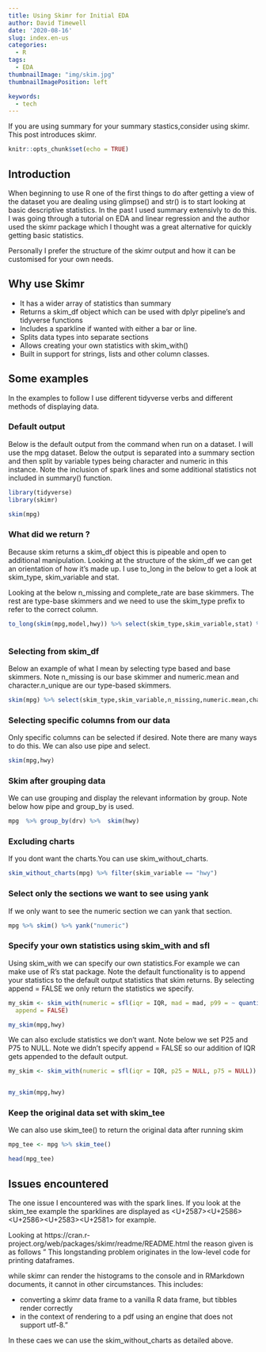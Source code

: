 ```yaml
---
title: Using Skimr for Initial EDA
author: David Timewell
date: '2020-08-16'
slug: index.en-us
categories:
  - R
tags:
  - EDA
thumbnailImage: "img/skim.jpg"
thumbnailImagePosition: left  

keywords:
  - tech
---
```


If you are using summary for your summary stastics,consider using skimr.
This post introduces skimr.

<!--more-->

```r
knitr::opts_chunk$set(echo = TRUE)
```

## Introduction

When beginning to use R one of the first things to do after getting a view of the dataset you are dealing using glimpse() and str() 
is to start looking at basic descriptive statistics. In the past I used summary extensivly to do this.
I was going through a tutorial on EDA and linear regression and the author used the skimr package which I thought was a great alternative for quickly getting basic statistics. 

Personally I prefer the structure of the skimr output and how it can be customised for your own needs. 


## Why use Skimr

* It has a wider array of statistics than summary
* Returns a skim_df object which can be used with dplyr pipeline's and tidyverse functions
* Includes a sparkline if wanted with either a bar or line.
* Splits data types into separate sections
* Allows creating your own statistics with skim_with()
* Built in support for strings, lists and other column classes.


## Some examples


In the examples to follow I use different tidyverse verbs and different methods of displaying data.


### Default output 

Below is the default output from the command when run on a dataset. I will use the mpg dataset.
Below the output is separated into a summary section and then split by variable types being character and numeric in this instance.
Note the inclusion of spark lines and some additional statistics not included in summary() function.


```r
library(tidyverse)
library(skimr)
```

``` r
skim(mpg)

```


### What did we return ?

Because skim returns a skim_df object this is pipeable and open to additional manipulation.
Looking at the structure of the skim_df we can get an orientation of how it's made up.
I use to_long in the below to get a look at skim_type, skim_variable and stat.

Looking at the below n_missing and complete_rate are base skimmers. The rest are type-base skimmers and we need
to use the skim_type prefix to refer to the correct column.


``` r

to_long(skim(mpg,model,hwy)) %>% select(skim_type,skim_variable,stat) %>% arrange(skim_type)



```


### Selecting from skim_df

Below an example of what I mean by selecting type based and base skimmers.
Note n_missing is our base skimmer and numeric.mean and character.n_unique are our type-based skimmers.


``` r

skim(mpg) %>% select(skim_type,skim_variable,n_missing,numeric.mean,character.n_unique)

```


### Selecting specific columns from our data

Only specific columns can be selected if desired. Note there are many ways to do this. We can also use pipe and select.


``` r

skim(mpg,hwy)

```


### Skim after grouping data

We can use grouping and display the relevant information by group. Note below how pipe and group_by is used.

``` r

mpg  %>% group_by(drv) %>%  skim(hwy)  

```


### Excluding charts

If you dont want the charts.You can use skim_without_charts.


``` r

skim_without_charts(mpg) %>% filter(skim_variable == "hwy")

```


### Select only the sections we want to see using yank


If we only want to see the numeric section we can yank that section.  

``` r

mpg %>% skim() %>% yank("numeric")

```


### Specify your own statistics using skim_with and sfl


Using skim_with we can specify our own statistics.For example we can make use of R's stat package.
Note the default functionality is to append your statistics to the default output statistics that skim returns. By selecting append = FALSE we only return the statistics we specify.

``` r

my_skim <- skim_with(numeric = sfl(iqr = IQR, mad = mad, p99 = ~ quantile(., probs = .99)),
  append = FALSE)

my_skim(mpg,hwy)
```


We can also exclude statistics we don't want. Note below we set P25 and P75 to NULL. Note we didn't specify append = FALSE so our addition of IQR gets appended to the default output. 

``` r

my_skim <- skim_with(numeric = sfl(iqr = IQR, p25 = NULL, p75 = NULL))


my_skim(mpg,hwy)


```





### Keep the original data set with skim_tee

We can also use skim_tee() to return the original data after running skim

``` r

mpg_tee <- mpg %>% skim_tee()  


```

``` r

head(mpg_tee) 


```


## Issues encountered

The one issue I encountered was with the spark lines. If you look at the skim_tee example the sparklines are 
displayed as <U+2587><U+2586><U+2586><U+2583><U+2581> for example.

Looking at https://cran.r-project.org/web/packages/skimr/readme/README.html the reason given is as follows 
" This longstanding problem originates in the low-level code for printing dataframes.

while skimr can render the histograms to the console and in RMarkdown documents, it cannot in other circumstances. This includes:

* converting a skimr data frame to a vanilla R data frame, but tibbles render correctly
* in the context of rendering to a pdf using an engine that does not support utf-8."

In these caes we can use the skim_without_charts as detailed above.





<!--more-->
